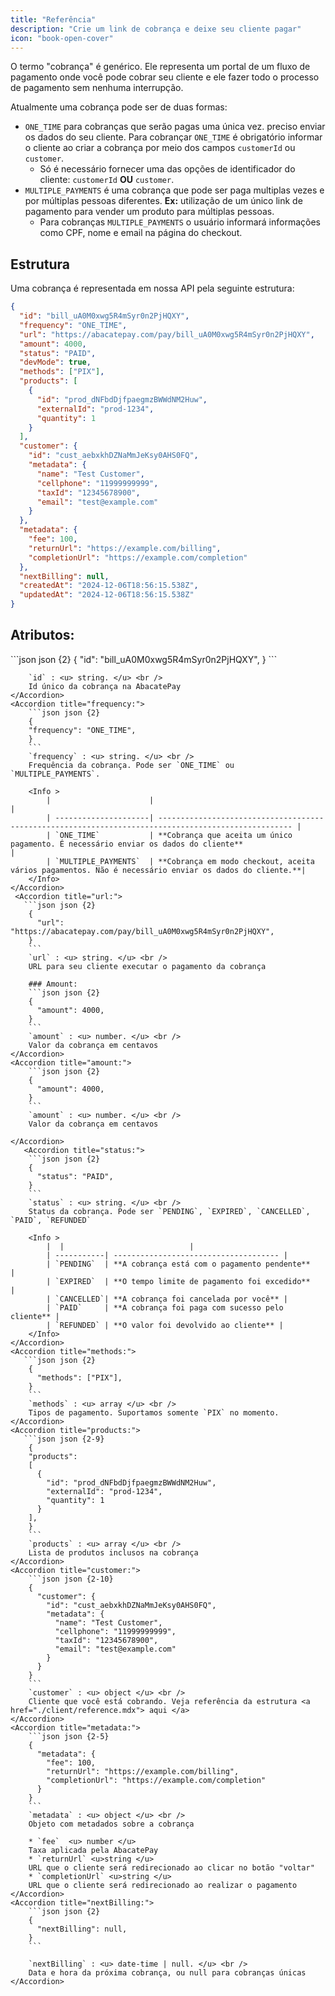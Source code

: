 ```yaml
---
title: "Referência"
description: "Crie um link de cobrança e deixe seu cliente pagar"
icon: "book-open-cover"
---
```


O termo "cobrança" é genérico. Ele representa um portal de um fluxo de pagamento onde você pode cobrar seu cliente e ele fazer todo o processo de pagamento sem nenhuma interrupção.

Atualmente uma cobrança pode ser de duas formas: 
- `ONE_TIME` para cobranças que serão pagas uma única vez.  preciso enviar os dados do seu cliente. Para cobrançar `ONE_TIME` é obrigatório informar o cliente ao criar a cobrança por meio dos campos `customerId` ou `customer`. 
  - Só é necessário fornecer uma das opções de identificador do cliente: `customerId` **OU** `customer`.
- `MULTIPLE_PAYMENTS` é uma cobrança que pode ser paga multiplas vezes e por múltiplas pessoas diferentes. **Ex:** utilização de um único link de pagamento para vender um produto para múltiplas pessoas.
  - Para cobranças `MULTIPLE_PAYMENTS` o usuário informará informações como CPF, nome e email na página do checkout.



## <Icon icon="folder-tree" type="solid"/> Estrutura

Uma cobrança é representada em nossa API pela seguinte estrutura:

```json json
{
  "id": "bill_uA0M0xwg5R4mSyr0n2PjHQXY",
  "frequency": "ONE_TIME",
  "url": "https://abacatepay.com/pay/bill_uA0M0xwg5R4mSyr0n2PjHQXY",
  "amount": 4000,
  "status": "PAID",
  "devMode": true,
  "methods": ["PIX"],
  "products": [
    {
      "id": "prod_dNFbdDjfpaegmzBWWdNM2Huw",
      "externalId": "prod-1234",
      "quantity": 1
    }
  ],
  "customer": {
    "id": "cust_aebxkhDZNaMmJeKsy0AHS0FQ",
    "metadata": {
      "name": "Test Customer",
      "cellphone": "11999999999",
      "taxId": "12345678900",
      "email": "test@example.com"
    }
  },
  "metadata": {
    "fee": 100,
    "returnUrl": "https://example.com/billing",
    "completionUrl": "https://example.com/completion"
  },
  "nextBilling": null,
  "createdAt": "2024-12-06T18:56:15.538Z",
  "updatedAt": "2024-12-06T18:56:15.538Z"
}
```

## Atributos:

<AccordionGroup>
    <Accordion title="id:">
        ```json json {2}
        {
        "id": "bill_uA0M0xwg5R4mSyr0n2PjHQXY",
        } 
        ```

        `id` : <u> string. </u> <br />
        Id único da cobrança na AbacatePay
    </Accordion>
    <Accordion title="frequency:">
        ```json json {2}
        {
        "frequency": "ONE_TIME",
        }
        ```
        `frequency` : <u> string. </u> <br />
        Frequência da cobrança. Pode ser `ONE_TIME` ou `MULTIPLE_PAYMENTS`.

        <Info >
            |                      |                                                                                                      |
            | ---------------------| ---------------------------------------------------------------------------------------------------- |
            | `ONE_TIME`           | **Cobrança que aceita um único pagamento. É necessário enviar os dados do cliente**                  |
            | `MULTIPLE_PAYMENTS`  | **Cobrança em modo checkout, aceita vários pagamentos. Não é necessário enviar os dados do cliente.**|
        </Info>
    </Accordion>
     <Accordion title="url:">
       ```json json {2}
        {
          "url": "https://abacatepay.com/pay/bill_uA0M0xwg5R4mSyr0n2PjHQXY",
        }
        ```
        `url` : <u> string. </u> <br />
        URL para seu cliente executar o pagamento da cobrança

        ### Amount:
        ```json json {2}
        {
          "amount": 4000,
        }
        ```
        `amount` : <u> number. </u> <br />
        Valor da cobrança em centavos
    </Accordion>
    <Accordion title="amount:">
        ```json json {2}
        {
          "amount": 4000,
        }
        ```
        `amount` : <u> number. </u> <br />
        Valor da cobrança em centavos

    </Accordion>
       <Accordion title="status:">
        ```json json {2}
        {
          "status": "PAID",
        }
        ```
        `status` : <u> string. </u> <br />
        Status da cobrança. Pode ser `PENDING`, `EXPIRED`, `CANCELLED`, `PAID`, `REFUNDED`

        <Info >
            |  |                            |
            | -----------| ------------------------------------- |
            | `PENDING`  | **A cobrança está com o pagamento pendente**                    |
            | `EXPIRED`  | **O tempo limite de pagamento foi excedido**                          |
            | `CANCELLED`| **A cobrança foi cancelada por você** |
            | `PAID`     | **A cobrança foi paga com sucesso pelo cliente** |
            | `REFUNDED` | **O valor foi devolvido ao cliente** |
        </Info>
    </Accordion>
    <Accordion title="methods:">
       ```json json {2}
        {
          "methods": ["PIX"],
        }
        ```
        `methods` : <u> array </u> <br />
        Tipos de pagamento. Suportamos somente `PIX` no momento.
    </Accordion>
    <Accordion title="products:">
       ```json json {2-9}
        {
        "products":
        [
          {
            "id": "prod_dNFbdDjfpaegmzBWWdNM2Huw",
            "externalId": "prod-1234",
            "quantity": 1
          }
        ],
        }
        ```
        `products` : <u> array </u> <br />
        Lista de produtos inclusos na cobrança
    </Accordion>
    <Accordion title="customer:">
        ```json json {2-10}
        {
          "customer": {
            "id": "cust_aebxkhDZNaMmJeKsy0AHS0FQ",
            "metadata": {
              "name": "Test Customer",
              "cellphone": "11999999999",
              "taxId": "12345678900",
              "email": "test@example.com"
            }
          }
        }
        ```
        `customer` : <u> object </u> <br />
        Cliente que você está cobrando. Veja referência da estrutura <a href="./client/reference.mdx"> aqui </a>
    </Accordion>
    <Accordion title="metadata:">
        ```json json {2-5}
        {
          "metadata": {
            "fee": 100,
            "returnUrl": "https://example.com/billing",
            "completionUrl": "https://example.com/completion"
          }
        }
        ```
        `metadata` : <u> object </u> <br />
        Objeto com metadados sobre a cobrança

        * `fee`  <u> number </u>
        Taxa aplicada pela AbacatePay
        * `returnUrl` <u>string </u>
        URL que o cliente será redirecionado ao clicar no botão "voltar"
        * `completionUrl` <u>string </u>
        URL que o cliente será redirecionado ao realizar o pagamento
    </Accordion>
    <Accordion title="nextBilling:">
        ```json json {2}
        {
          "nextBilling": null,
        }
        ```

        `nextBilling` : <u> date-time | null. </u> <br />
        Data e hora da próxima cobrança, ou null para cobranças únicas
    </Accordion>

</AccordionGroup>
